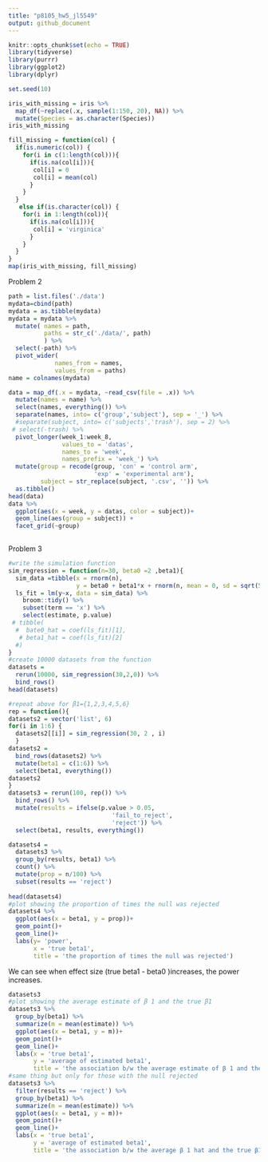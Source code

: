 ```yaml
---
title: "p8105_hw5_jl5549"
output: github_document
---
```


```r
knitr::opts_chunk$set(echo = TRUE)
library(tidyverse)
library(purrr)
library(ggplot2)
library(dplyr)
```

```r
set.seed(10)

iris_with_missing = iris %>% 
  map_df(~replace(.x, sample(1:150, 20), NA)) %>%
  mutate(Species = as.character(Species))
iris_with_missing
```

```r
fill_missing = function(col) {
  if(is.numeric(col)) {
    for(i in c(1:length(col))){
      if(is.na(col[i])){
       col[i] = 0
       col[i] = mean(col)
      }
    }
  }
   else if(is.character(col)) {
    for(i in 1:length(col)){
      if(is.na(col[i])){
       col[i] = 'virginica'
      }
    }
  }
}
map(iris_with_missing, fill_missing)
```

Problem 2
```r

path = list.files('./data')
mydata=cbind(path)
mydata = as.tibble(mydata)
mydata = mydata %>% 
  mutate( names = path,
          paths = str_c('./data/', path)
          ) %>% 
  select(-path) %>% 
  pivot_wider(
             names_from = names,
             values_from = paths)
name = colnames(mydata)
```

```r
data = map_df(.x = mydata, ~read_csv(file = .x)) %>% 
  mutate(names = name) %>% 
  select(names, everything()) %>% 
  separate(names, into= c('group','subject'), sep = '_') %>% 
  #separate(subject, into= c('subjects','trash'), sep = 2) %>%  
 # select(-trash) %>% 
  pivot_longer(week_1:week_8,
               values_to = 'datas',
               names_to = 'week',
               names_prefix = 'week_') %>% 
  mutate(group = recode(group, 'con' = 'control arm',
                        'exp' = 'experimental arm'),
         subject = str_replace(subject, '.csv', '')) %>% 
  as.tibble()
head(data)
data %>% 
  ggplot(aes(x = week, y = datas, color = subject))+
  geom_line(aes(group = subject)) +
  facet_grid(~group)
  
```


Problem 3
```r
#write the simulation function
sim_regression = function(n=30, beta0 =2 ,beta1){
  sim_data =tibble(x = rnorm(n),
                   y = beta0 + beta1*x + rnorm(n, mean = 0, sd = sqrt(50)))
  ls_fit = lm(y~x, data = sim_data) %>% 
    broom::tidy() %>% 
    subset(term == 'x') %>% 
    select(estimate, p.value) 
 # tibble(
  #  bate0_hat = coef(ls_fit)[1],
   # beta1_hat = coef(ls_fit)[2]
  #)
}
#create 10000 datasets from the function
datasets = 
  rerun(10000, sim_regression(30,2,0)) %>% 
  bind_rows() 
head(datasets)

```

```r
#repeat above for β1={1,2,3,4,5,6}
rep = function(){
datasets2 = vector('list', 6)
for(i in 1:6) {
  datasets2[[i]] = sim_regression(30, 2 , i)
  }  
datasets2 =
  bind_rows(datasets2) %>% 
  mutate(beta1 = c(1:6)) %>% 
  select(beta1, everything())
datasets2
}
datasets3 = rerun(100, rep()) %>% 
  bind_rows() %>% 
  mutate(results = ifelse(p.value > 0.05, 
                             'fail_to_reject',
                             'reject')) %>% 
  select(beta1, results, everything()) 

datasets4 = 
  datasets3 %>% 
  group_by(results, beta1) %>% 
  count() %>% 
  mutate(prop = n/100) %>% 
  subset(results == 'reject')
  
head(datasets4)
#plot showing the proportion of times the null was rejected
datasets4 %>% 
  ggplot(aes(x = beta1, y = prop))+
  geom_point()+
  geom_line()+
  labs(y= 'power',
       x = 'true beta1',
       title = 'the proportion of times the null was rejected')
```
We can see when effect size (true beta1 - beta0 )increases, the power increases. 
```r
datasets3
#plot showing the average estimate of β 1 and the true β1
datasets3 %>% 
  group_by(beta1) %>% 
  summarize(m = mean(estimate)) %>% 
  ggplot(aes(x = beta1, y = m))+
  geom_point()+
  geom_line()+
  labs(x = 'true beta1',
       y = 'average of estimated beta1',
       title = 'the association b/w the average estimate of β 1 and the true β1')
#same thing but only for those with the null rejected
datasets3 %>% 
  filter(results == 'reject') %>% 
  group_by(beta1) %>% 
  summarize(m = mean(estimate)) %>% 
  ggplot(aes(x = beta1, y = m))+
  geom_point()+
  geom_line()+
  labs(x = 'true beta1',
       y = 'average of estimated beta1',
       title = 'the association b/w the average β 1 hat and the true β1 for those with the null rejected ')
```

